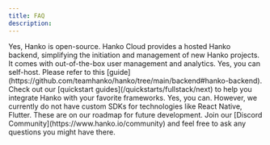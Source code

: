 ```yaml
---
title: FAQ
description:
---
```


<AccordionGroup>
<Accordion title="Is Hanko open-source?">
Yes, Hanko is open-source.
</Accordion>

<Accordion title="What is Hanko Cloud?">
Hanko Cloud provides a hosted Hanko backend, simplifying the initiation and management of new Hanko projects. It comes with out-of-the-box user management and analytics.
</Accordion>

<Accordion title="Can I self-host Hanko?">
  Yes, you can self-host. Please refer to this
  [guide](https://github.com/teamhanko/hanko/tree/main/backend#hanko-backend).
</Accordion>

<Accordion title="How can I integrate Hanko to my app?">
  Check out our [quickstart guides](/quickstarts/fullstack/next) to help you
  integrate Hanko with your favorite frameworks.
</Accordion>

<Accordion title="Can I integrate Hanko to a Mobile app?">
Yes, you can. However, we currently do not have custom SDKs for technologies like React Native, Flutter. These are on our roadmap for future development.
</Accordion>
<Accordion title="My question is not listed here">
Join our [Discord Community](https://www.hanko.io/community) and feel free to ask any questions you might have there.
</Accordion>
</AccordionGroup>
